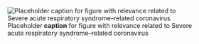 ![Placeholder __caption__ for figure with relevance related to Severe acute respiratory
syndrome–related coronavirus](/img/placeholder.jpg)